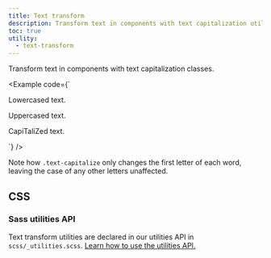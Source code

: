 ```yaml
---
title: Text transform
description: Transform text in components with text capitalization utilities.
toc: true
utility:
  - text-transform
---
```


Transform text in components with text capitalization classes.

<Example code={`<p class="text-lowercase">Lowercased text.</p>
<p class="text-uppercase">Uppercased text.</p>
<p class="text-capitalize">CapiTaliZed text.</p>`} />

Note how `.text-capitalize` only changes the first letter of each word, leaving the case of any other letters unaffected.

## CSS

### Sass utilities API

Text transform utilities are declared in our utilities API in `scss/_utilities.scss`. [Learn how to use the utilities API.]([[docsref:/utilities/api#using-the-api]])

<ScssDocs name="utils-text-transform" file="scss/_utilities.scss" />
